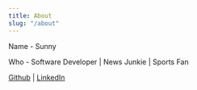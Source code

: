 ```yaml
---
title: About
slug: "/about"
---
```


Name - Sunny

Who - Software Developer | News Junkie | Sports Fan

[Github](https://github.com/sunny-kim-92) | [LinkedIn](https://www.linkedin.com/in/sunnykim92/)